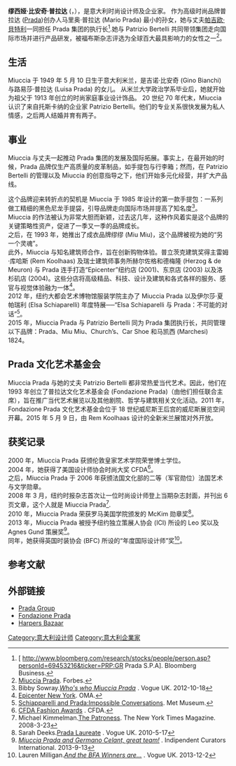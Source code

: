{{copy edit|time=2017-08-20T13:35:11+00:00}}
{{Infobox Fashion Designer
|image =Miuccia_Prada_(cropped).jpg
| image_size = 150px
|name = 繆西婭·普拉達<br /><small>Miuccia Prada</small>
|nationality = {{ITA}}
|birth_date = {{Birth date and age|df=yes|1949|5|10}}
|birth_place = {{ITA}}[[米蘭|米蘭]]
|death_date =
|death_place =
|education = [[米蘭大學|米蘭大學]] {{Small|([[Bachelor_of_Arts|BA]], [[Doctor_of_Philosophy|PhD]])}} 
|label_name = [[Prada|Prada]]<br />[[Miu_Miu|Miu Miu]]
|significant_designs =
|awards = {{tsl|en|British Fashion Awards|英國時裝大獎|英國年度時裝設計師}}<br />
*2013年
|spouse = [[帕崔茲奧·伯特利|帕吉欧‧貝特利]]（1978年－）
|children = 2，包括{{tsl|en|Lorenzo Bertelli|羅倫佐‧貝特利}}（1988年－）
|relatives   = {{tsl|en|Mario Prada|馬里奧·普拉達}}(祖父)
|}}
'''缪西娅·比安奇·普拉达''' ({{lang-en|'''Miuccia Bianchi Prada '''}}，{{bd|1949年|5月10日}}），是意大利时尚设计师及企业家。
作为高级时尚品牌普拉达 ([[Prada|Prada]])创办人马里奥·普拉达 (Mario Prada) 最小的孙女，她与丈夫[[帕崔茲奧·伯特利|帕吉欧‧貝特利]]一同担任 Prada 集团的执行长<ref>[ http://www.bloomberg.com/research/stocks/people/person.asp?personId=69453216&ticker=PRP:GR Prada S.P.A]. Bloomberg Business.</ref>.她与 Patrizio Bertelli 共同带领集团走向国际市场并进行产品研发，被福布斯杂志评选为全球百大最具影响力的女性之一<ref>[http://www.forbes.com/profile/miuccia-prada/ Miuccia Prada]. Forbes.</ref>。

==生活==
Miuccia 于 1949 年 5 月 10 日生于意大利米兰，是吉诺·比安奇 (Gino Bianchi) 与路易莎·普拉达 (Luisa Prada) 的女儿。
从米兰大学政治学系毕业后，她就开始为祖父于 1913 年创立的时尚家庭事业设计饰品。
20 世纪 70 年代末，Miuccia 认识了来自托斯卡纳的企业家 Patrizio Bertelli。他们的专业关系很快发展为私人情感，之后两人结婚并育有两子。

==事业==

Miuccia 与丈夫一起推动 Prada 集团的发展及国际拓展。事实上，在最开始的时候，Prada 品牌仅生产高质量的皮革制品，如手提包与行李箱；然而，在 Patrizio Bertelli 的管理以及 Miuccia 的创意指导之下，他们开始多元化经营，并扩大产品线。

这个品牌迎来转折点的契机是 Miuccia 于 1985 年设计的第一款手提包：一系列做工精细的黑色尼龙手提袋，引导品牌走向国际市场并提高了知名度<ref>Bibby Sowray.[http://www.vogue.co.uk/spy/biographies/miuccia-prada ''Who's who Miuccia Prada''] {{Wayback|url=http://www.vogue.co.uk/spy/biographies/miuccia-prada |date=20160806201112 }}. Vogue UK. 2012-10-18</ref>。<br/>

Miuccia 的作法被认为非常大胆而新颖，过去这几年，这种作风着实是这个品牌的关键策略性资产，促进了一季又一季的品牌成长。<br/>

之后，在 1993 年，她推出了成衣品牌缪缪 (Miu Miu)，这个品牌被视为她的“另一个灵魂”。<br/>

此外，Miuccia 与知名建筑师合作，旨在创新购物体验。普立茨克建筑奖得主雷姆·库哈斯 (Rem Koolhaas) 及瑞士建筑师事务所赫尔佐格和德梅隆 (Herzog & de Meuron) 与 Prada 连手打造“Epicenter”纽约店 (2001)、东京店 (2003) 以及洛杉矶店 (2004)。这些分店将高级精品、科技、设计及建筑和各式各样的服务、感官与视觉体验融为一体<ref>[http://www.oma.eu/projects/2001/prada-new-york/|Prada Epicenter New York]{{Dead link|date=2019年6月 |bot=InternetArchiveBot |fix-attempted=yes }}. OMA.</ref>。<br/>

2012 年，纽约大都会艺术博物馆服装学院主办了 Miuccia Prada 以及伊尔莎·夏帕瑞利 (Elsa Schiaparelli) 年度特展──“Elsa Schiaparelli 与 Prada：不可能的对话”<ref>[http://www.metmuseum.org/exhibitions/listings/2012/impossible-conversations Schiapparelli and Prada:Impossible Conversations]. Met Museum.</ref>。<br/>

2015 年，Miuccia Prada 与 Patrizio Bertelli 同为 Prada 集团执行长，共同管理以下品牌：Prada、Miu Miu、Church’s、Car Shoe 和马凯西 (Marchesi) 1824。<br/>

==Prada 文化艺术基金会==
Miuccia Prada 与她的丈夫 Patrizio Bertelli 都非常热爱当代艺术。因此，他们在 1993 年创立了普拉达文化艺术基金会 (Fondazione Prada)（由他们担任联合主席），旨在推广当代艺术展览以及其他剧院、哲学与建筑相关文化活动。2011 年，Fondazione Prada 文化艺术基金会位于 18 世纪威尼斯王后宫的威尼斯展览空间开幕。2015 年 5 月 9 日，由 Rem Koolhaas 设计的全新米兰展馆对外开放。

==获奖记录==

2000 年，Miuccia Prada 获颁伦敦皇家艺术学院荣誉博士学位。<br/>

2004 年，她获得了美国设计师协会时尚大奖 CFDA<ref>[http://cfda.com/cfda-fashion-awards CFDA Fashion Awards] {{Wayback|url=http://cfda.com/cfda-fashion-awards |date=20150816013943 }}. CFDA.</ref>。<br/>

之后，Miuccia Prada 于 2006 年获颁法国文化部的二等（军官勋位）法国艺术与文学勋章。<br/>

2008 年 3 月，纽约时报杂志首次让一位时尚设计师登上当期杂志封面，并刊出 6 页文章，这个人就是 Miuccia Prada<ref>Michael Kimmelman.[http://www.nytimes.com/2008/03/23/magazine/23prada-t.html?oref=slogin&_r=1& The Patroness]. The New York Times Magazine. 2008-3-23</ref>.<br/>

2010 年，Miuccia Prada 荣获罗马美国学院颁发的 McKim 勋章奖<ref>Sarah Deeks.[http://www.vogue.co.uk/news/2010/05/17/miuccia-prada-mckim-medal-laureate Prada Laureate] {{Wayback|url=http://www.vogue.co.uk/news/2010/05/17/miuccia-prada-mckim-medal-laureate |date=20160304202114 }}. Vogue UK. 2010-5-17</ref>。<br/>

2013 年，Miuccia Prada 被授予纽约独立策展人协会 (ICI) 所设的 Leo 奖以及 Agnes Gund 策展奖<ref>[http://curatorsintl.org/posts/ici-will-present-with-the-two-awards-to-honor-the-work-of-a-team-of-curator ''Miuccia Prada and Germano Celant, great team!''] {{Wayback|url=http://curatorsintl.org/posts/ici-will-present-with-the-two-awards-to-honor-the-work-of-a-team-of-curator |date=20140706080821 }}. Indipendent Curators International. 2013-9-13</ref>。<br/>

同年，她获得英国时装协会 (BFC) 所设的“年度国际设计师”奖<ref>Lauren Milligan.[http://www.vogue.co.uk/news/2013/12/02/british-fashion-awards-2013-winners-full-list ''And the BFA Winners are...''] {{Wayback|url=http://www.vogue.co.uk/news/2013/12/02/british-fashion-awards-2013-winners-full-list |date=20160304212747 }}. Vogue UK. 2013-12-2</ref>。<br/>

==参考文献== 
<references />
==外部链接==
*[https://web.archive.org/web/20151102064827/http://www.pradagroup.com/en/media/press-kit Prada Group] 
*[http://www.fondazioneprada.org Fondazione Prada] 
*[http://www.harpersbazaar.com/fashion/designers/a3168/miuccia-prada-0914/ Harpers Bazaar]

[[Category:意大利设计师|Category:意大利设计师]]
[[Category:意大利企業家|Category:意大利企業家]]